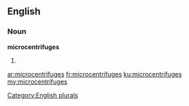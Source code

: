 ==English==

===Noun===
'''microcentrifuges'''

# {{plural of|microcentrifuge}}

[[Category:English plurals]]

[[ar:microcentrifuges]]
[[fr:microcentrifuges]]
[[ku:microcentrifuges]]
[[my:microcentrifuges]]